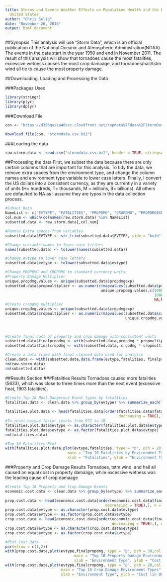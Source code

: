 ---
title: Storms and Severe Weather Effects on Population Health and the Economy in the
  United States
author: "Chris Selig"
date: "November 26, 2016"
output: html_document
---

##Synopsis
This analysis will use "Storm Data", which is an official publication of the National Oceanic and Atmospheric Administration(NOAA).  The events in the data start in the year 1950 and end in November 2011.  The result of this analysis will show that tornadoes cause the most fatalities, excessive wetness causes the most crop damaage, and tornadoes/hail/tstm wind all tie to cause the most property damage.  

##Downloading, Loading and Processing the Data

###Packages Used
```{r}
library(stringr)
library(plyr)
library(dplyr)
```
###Download File
```{r}
con <- "https://d396qusza40orc.cloudfront.net/repdata%2Fdata%2FStormData.csv.bz2"

download.file(con, "stormdata.csv.bz2")
```
###Loading the data
```{r}
raw.storm.data <- read.csv("stormdata.csv.bz2", header = TRUE, stringsAsFactors = FALSE)
```
##Processing the data
First, we subset the data because there are only certain columns that are important for this analysis.
To tidy the data, we remove extra spaces from the environment type, and change the column names and environment type variable to lower case letters.  Finally, I convert the US dollars into a consistent currency, as they are currently in a variety of units (H= hundreds, T= thousands, M = millions, B= billions).  All others are defaulted to NA as I assume they are typos in the data collection process.
```{r}
#Subset Data
NameList <- c("EVTYPE", "FATALITIES", "PROPDMG", "CROPDMG", "PROPDMGEXP", "CROPDMGEXP")
col.num <- which(colnames(raw.storm.data) %in% NameList)
subsetted.data <- raw.storm.data[,col.num]

#Remove Extra spaces from variables
subsetted.data$EVTYPE <- str_trim(subsetted.data$EVTYPE, side = "both")

#Change variable names to lower case letters
names(subsetted.data) <- tolower(names(subsetted.data))

#Change evtype to lower case letters
subsetted.data$evtype <- tolower(subsetted.data$evtype)

#Change PROPDMG and CROPDMG to standard currency units
#Property Damage Multiplier
unique.propdmg.values <- unique(subsetted.data$propdmgexp)
subsetted.data$propmultiplier <- as.numeric(mapvalues(subsetted.data$propdmgexp, 
                                           unique.propdmg.values,c(1000,1000000,NA,1000000000,
                                                                   1000000,NA,NA,NA,NA,NA,NA,NA,
                                                                   NA,NA,NA,100,NA,NA,NA)))
#Create cropdmg multiplier
unique.cropdmg.values <- unique(subsetted.data$cropdmgexp)
subsetted.data$cropmultiplier <- as.numeric(mapvalues(subsetted.data$cropdmgexp, 
                                                      unique.cropdmg.values,c(NA,1000000,1000,
                                                                              1000000,1000000000,
                                                                              NA,NA,1000,NA)))

#Create final cost of property and crop damage with consistent units
subsetted.data$finalpropdmg <- with(subsetted.data,propdmg * propmultiplier)
subsetted.data$finalcropdmg <- with(subsetted.data, cropdmg * cropmultiplier)

#Create a data frame with final cleaned data used for analysis
clean.data <- with(subsetted.data,data.frame(evtype,fatalities, finalpropdmg, finalcropdmg))
rm(raw.storm.data)
rm(subsetted.data)
```

##Results Section
###Fatalities Results
Tornadoes caused more fatalities (5633), which was close to three times more than the next event (excessive heat, 1903 fatalities).
```{r}
#Create Top 10 Most Dangerous Event types by fatalities
fatalities.data <- clean.data %>% group_by(evtype) %>% summarize_each(funs(sum),
                                                                      -c(finalpropdmg, finalcropdmg))
fatalities.plot.data <- head(fatalities.data[order(fatalities.data$fatalities,
                                                   decreasing = TRUE),], n = 10, na.rm = TRUE)
#To reset evtype factor levels from 977 to 10
fatalities.plot.data$evtype <- as.character(fatalities.plot.data$evtype)
fatalities.plot.data$evtype <- as.factor(fatalities.plot.data$evtype)
rm(fatalities.data)

#Top 10 Fatalities Plot
with(fatalities.plot.data,plot(evtype,fatalities, type = "p", pch = 20,col = "black",
                            main = "Top 10 Fatalities by Environment Type",
                            xlab = "Fatalities", ylab = "Environment Type"))
```
###Property and Crop Damage Results
Tornadoes, tstm wind, and hail all caused an equal cost in property damaage, while excessive wetness was the leading cause of crop damaage
```{r}
#Create Top 10 Property and Crop Damage Events
economic.cost.data <- clean.data %>% group_by(evtype) %>% summarize_each(funs(sum),
                                                                         -c(fatalities))
prop.cost.data <- head(economic.cost.data[order(economic.cost.data$finalpropdmg,
                                             decreasing = TRUE),], n = 10, na.rm = TRUE)
prop.cost.data$evtype <- as.character(prop.cost.data$evtype)
prop.cost.data$evtype <- as.factor(prop.cost.data$evtype)
crop.cost.data <- head(economic.cost.data[order(economic.cost.data$finalcropdmg,
                                                decreasing = TRUE),], n = 10, na.rm = TRUE)
crop.cost.data$evtype <- as.character(crop.cost.data$evtype)
crop.cost.data$evtype <- as.factor(crop.cost.data$evtype)

#Plot Cost Data
par(mfrow = c(1,2))
with(prop.cost.data,plot(evtype,finalpropdmg, type = "p", pch = 20,col = "black",
                               main = "Top 10 Property Damage Environment Types",
                               xlab = "Environment Type", ylab = "Cost (in US dollars"))
with(crop.cost.data,plot(evtype,finalcropdmg, type = "p", pch = 20,col = "black",
                         main = "Top 10 Crop Damage Environment Types",
                         xlab = "Environment Type", ylab = "Cost (in US dollars)"))
```